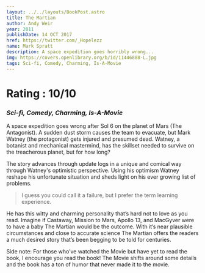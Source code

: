 ```yaml
---
layout: ../../layouts/BookPost.astro
title: The Martian
author: Andy Weir
year: 2011
publishDate: 14 OCT 2017
href: https://twitter.com/_Hopelezz
name: Mark Spratt
description: A space expedition goes horribly wrong...
img: https://covers.openlibrary.org/b/id/11446888-L.jpg
tags: Sci-fi, Comedy, Charming, Is-A-Movie
---
```


# Rating : 10/10

### _Sci-fi, Comedy, Charming, Is-A-Movie_

A space expedition goes wrong after Sol 6 on the planet of Mars (The Antagonist). A sudden dust storm causes the team to evacuate, but Mark Watney (the protagonist) gets injured and presumed dead. Watney, a botanist and mechanical mastermind, has the skillset needed to survive on the treacherous planet, but for how long?

The story advances through update logs in a unique and comical way through Watney's optimistic perspective. Using his optimism Watney reshape his unfortunate situation and sheds light on his ever growing list of problems.

>I guess you could call it a failure, but I prefer the term learning experience.

He has this witty and charming personality that’s hard not to love as you read. Imagine if Castaway, Mission to Mars, Apollo 13, and MacGyver were to have a baby The Martian would be the outcome. With it’s near plausible circumstances and close to accurate science The Martian offers the readers a much desired story that’s been begging to be told for centuries.

Side note: For those who’ve watched the Movie but have yet to read the book, I encourage you read the book! The Movie shifts around some details and the book has a ton of humor that never made it to the movie.
